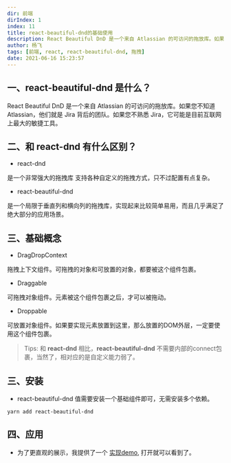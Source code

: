 ```yaml
---
dir: 前端
dirIndex: 1
index: 11
title: react-beautiful-dnd的基础使用
description: React Beautiful DnD 是一个来自 Atlassian 的可访问的拖放库。如果您不知道 Atlassian，他们就是 Jira 背后的团队。如果您不熟悉 Jira，它可能是目前互联网上最大的敏捷工具。
author: 杨飞
tags: [前端, react, react-beautiful-dnd, 拖拽]
date: 2021-06-16 15:23:57
---
```


## 一、react-beautiful-dnd 是什么？

React Beautiful DnD 是一个来自 Atlassian 的可访问的拖放库。如果您不知道 Atlassian，他们就是 Jira 背后的团队。如果您不熟悉 Jira，它可能是目前互联网上最大的敏捷工具。


## 二、和 react-dnd 有什么区别？

- react-dnd 
  
是一个非常强大的拖拽库 支持各种自定义的拖拽方式，只不过配置有点复杂。

- react-beautiful-dnd 

是一个局限于垂直列和横向列的拖拽库，实现起来比较简单易用，而且几乎满足了绝大部分的应用场景。

## 三、基础概念

- DragDropContext
  
拖拽上下文组件。可拖拽的对象和可放置的对象，都要被这个组件包裹。

- Draggable
  
可拖拽对象组件。元素被这个组件包裹之后，才可以被拖动。
  
- Droppable
  
可放置对象组件。如果要实现元素放置到这里，那么放置的DOM外层，一定要使用这个组件包裹。
  
> Tips: 和 **react-dnd** 相比，**react-beautiful-dnd** 不需要内部的connect包裹，当然了，相对应的是自定义能力弱了。

## 三、安装

- react-beautiful-dnd 值需要安装一个基础组件即可，无需安装多个依赖。

```shell
yarn add react-beautiful-dnd
```

## 四、应用

- 为了更直观的展示，我提供了一个 [实现demo](https://codesandbox.io/s/react-beautiful-dnd-demo-1yjnn), 打开就可以看到了。
